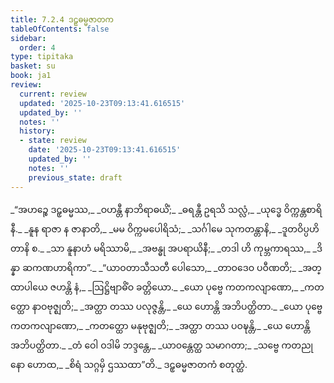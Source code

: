 ```yaml
---
title: 7.2.4 ဒဠှဓမ္မဇာတက
tableOfContents: false
sidebar:
  order: 4
type: tipitaka
basket: su
book: ja1
review:
  current: review
  updated: '2025-10-23T09:13:41.616515'
  updated_by: ''
  notes: ''
  history:
  - state: review
    date: '2025-10-23T09:13:41.616515'
    updated_by: ''
    notes: ''
    previous_state: draft
---
```



<ReviewStatus review={frontmatter.review} showDetails={true} />

<HypothesisAnnotation frontmatter={frontmatter} />

<DynamicBreadcrumb />

<Division number="98" book="ja1" e="ch" v="22" p="167">

<Paragraph number="1597" type="verses" book="ja1">
_“အဟဉ္စေ ဒဠှဓမ္မဿ,_  
_ဝဟန္တီ နာဘိရာဓယိံ;_  
_ဓရန္တီ ဥရသိ သလ္လံ,_  
_ယုဒ္ဓေ ဝိက္ကန္တစာရိနီ._  

</Paragraph>

</Division>
<Division number="99" book="ja1" e="ch" v="22" p="167">

<Paragraph number="1598" type="verses" book="ja1">
_နူန ရာဇာ န ဇာနာတိ,_  
_မမ ဝိက္ကမပေါရိသံ;_  
_သင်္ဂါမေ သုကတန္တာနိ,_  
_ဒူတဝိပ္ပဟိတာနိ စ._  

</Paragraph>

</Division>
<Division number="100" book="ja1" e="ch" v="22" p="167">

<Paragraph number="1599" type="verses" book="ja1">
_သာ နူနာဟံ မရိဿာမိ,_  
_အဗန္ဓု အပရာယိနီ;_  
_တဒါ ဟိ ကုမ္ဘကာရဿ,_  
_ဒိန္နာ ဆကဏဟာရိကာ”._  

</Paragraph>

</Division>
<Division number="101" book="ja1" e="ch" v="22" p="167">

<Paragraph number="1600" type="verses" book="ja1">
_“ယာဝတာသီသတီ ပေါသော,_  
_တာဝဒေဝ ပဝီဏတိ;_  
_အတ္ထာပါယေ ဇဟန္တိ နံ,_  
_ဩဋ္ဌိဗျာဓိံဝ ခတ္တိယော._  

</Paragraph>

</Division>
<Division number="102" book="ja1" e="ch" v="22" p="167">

<Paragraph number="1601" type="verses" book="ja1">
_ယော ပုဗ္ဗေ ကတကလျာဏော,_  
_ကတတ္ထော နာဝဗုဇ္ဈတိ;_  
_အတ္ထာ တဿ ပလုဇ္ဇန္တိ,_  
_ယေ ဟောန္တိ အဘိပတ္ထိတာ._  

</Paragraph>

</Division>
<Division number="103" book="ja1" e="ch" v="22" p="168">

<Paragraph number="1602" type="verses" book="ja1">
_ယော ပုဗ္ဗေ ကတကလျာဏော,_  
_ကတတ္ထော မနုဗုဇ္ဈတိ;_  
_အတ္ထာ တဿ ပဝဍ္ဎန္တိ,_  
_ယေ ဟောန္တိ အဘိပတ္ထိတာ._  

</Paragraph>

</Division>
<Division number="104" book="ja1" e="ch" v="22" p="168">

<Paragraph number="1603" type="verses" book="ja1">
_တံ ဝေါ ဝဒါမိ ဘဒ္ဒန္တေ,_  
_ယာဝန္တေတ္ထ သမာဂတာ;_  
_သဗ္ဗေ ကတညုနော ဟောထ,_  
_စိရံ သဂ္ဂမှိ ဌဿထာ”တိ._  


</Paragraph>
</Division>

<Paragraph number="1604" type="center" book="ja1">
ဒဠှဓမ္မဇာတကံ စတုတ္ထံ.
</Paragraph>